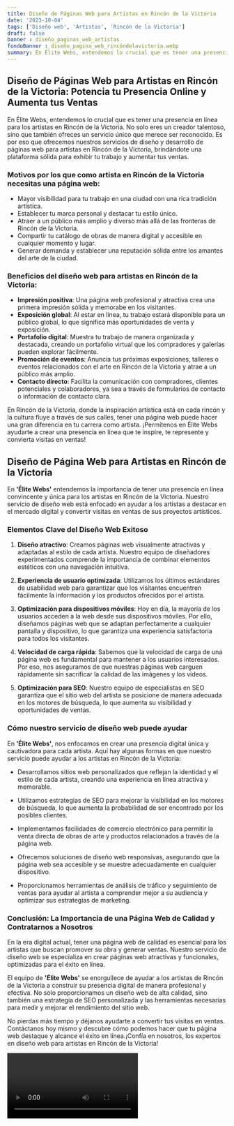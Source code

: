 ```yaml
---
title: Diseño de Páginas Web para Artistas en Rincón de la Victoria
date: '2023-10-04'
tags: ['Diseño web', 'Artistas', 'Rincón de la Victoria']
draft: false
banner : diseño_paginas_web_artistas
fondoBanner : diseño_pagina_web_rincóndelavictoria.webp
summary: En Élite Webs, entendemos lo crucial que es tener una presencia en línea para los artistas en Rincón de la Victoria. No solo eres un creador talentoso, sino que también ofreces un servicio único que merece ser reconocido. Es por eso que ofrecemos nuestros servicios de diseño y desarrollo de páginas web para artistas en Rincón de la Victoria, brindándote una plataforma sólida para exhibir tu trabajo y aumentar tus ventas.
---
```


## Diseño de Páginas Web para Artistas en Rincón de la Victoria: Potencia tu Presencia Online y Aumenta tus Ventas

En Élite Webs, entendemos lo crucial que es tener una presencia en línea para los artistas en Rincón de la Victoria. No solo eres un creador talentoso, sino que también ofreces un servicio único que merece ser reconocido. Es por eso que ofrecemos nuestros servicios de diseño y desarrollo de páginas web para artistas en Rincón de la Victoria, brindándote una plataforma sólida para exhibir tu trabajo y aumentar tus ventas.

### Motivos por los que como artista en Rincón de la Victoria necesitas una página web:

- Mayor visibilidad para tu trabajo en una ciudad con una rica tradición artística.
- Establecer tu marca personal y destacar tu estilo único.
- Atraer a un público más amplio y diverso más allá de las fronteras de Rincón de la Victoria.
- Compartir tu catálogo de obras de manera digital y accesible en cualquier momento y lugar.
- Generar demanda y establecer una reputación sólida entre los amantes del arte de la ciudad.

### Beneficios del diseño web para artistas en Rincón de la Victoria:

- **Impresión positiva**: Una página web profesional y atractiva crea una primera impresión sólida y memorabe en los visitantes.
- **Exposición global**: Al estar en línea, tu trabajo estará disponible para un público global, lo que significa más oportunidades de venta y exposición.
- **Portafolio digital**: Muestra tu trabajo de manera organizada y destacada, creando un portafolio virtual que los compradores y galerías pueden explorar fácilmente.
- **Promoción de eventos**: Anuncia tus próximas exposiciones, talleres o eventos relacionados con el arte en Rincón de la Victoria y atrae a un público más amplio.
- **Contacto directo**: Facilita la comunicación con compradores, clientes potenciales y colaboradores, ya sea a través de formularios de contacto o información de contacto clara.

En Rincón de la Victoria, donde la inspiración artística está en cada rincón y la cultura fluye a través de sus calles, tener una página web puede hacer una gran diferencia en tu carrera como artista. ¡Permítenos en Élite Webs ayudarte a crear una presencia en línea que te inspire, te represente y convierta visitas en ventas!

<GifSeo />

<Cta />

## Diseño de Página Web para Artistas en Rincón de la Victoria

En **'Élite Webs'** entendemos la importancia de tener una presencia en línea convincente y única para los artistas en Rincón de la Victoria. Nuestro servicio de diseño web está enfocado en ayudar a los artistas a destacar en el mercado digital y convertir visitas en ventas de sus proyectos artísticos. 

### Elementos Clave del Diseño Web Exitoso

1. **Diseño atractivo**: Creamos páginas web visualmente atractivas y adaptadas al estilo de cada artista. Nuestro equipo de diseñadores experimentados comprende la importancia de combinar elementos estéticos con una navegación intuitiva.

2. **Experiencia de usuario optimizada**: Utilizamos los últimos estándares de usabilidad web para garantizar que los visitantes encuentren fácilmente la información y los productos ofrecidos por el artista.

3. **Optimización para dispositivos móviles**: Hoy en día, la mayoría de los usuarios acceden a la web desde sus dispositivos móviles. Por ello, diseñamos páginas web que se adaptan perfectamente a cualquier pantalla y dispositivo, lo que garantiza una experiencia satisfactoria para todos los visitantes.

4. **Velocidad de carga rápida**: Sabemos que la velocidad de carga de una página web es fundamental para mantener a los usuarios interesados. Por eso, nos aseguramos de que nuestras páginas web carguen rápidamente sin sacrificar la calidad de las imágenes y los videos.

5. **Optimización para SEO**: Nuestro equipo de especialistas en SEO garantiza que el sitio web del artista se posicione de manera adecuada en los motores de búsqueda, lo que aumenta su visibilidad y oportunidades de ventas.

### Cómo nuestro servicio de diseño web puede ayudar

En **'Élite Webs'**, nos enfocamos en crear una presencia digital única y cautivadora para cada artista. Aquí hay algunas formas en que nuestro servicio puede ayudar a los artistas en Rincón de la Victoria:

- Desarrollamos sitios web personalizados que reflejan la identidad y el estilo de cada artista, creando una experiencia en línea atractiva y memorable.

- Utilizamos estrategias de SEO para mejorar la visibilidad en los motores de búsqueda, lo que aumenta la probabilidad de ser encontrado por los posibles clientes.

- Implementamos facilidades de comercio electrónico para permitir la venta directa de obras de arte y productos relacionados a través de la página web.

- Ofrecemos soluciones de diseño web responsivas, asegurando que la página web sea accesible y se muestre adecuadamente en cualquier dispositivo.

- Proporcionamos herramientas de análisis de tráfico y seguimiento de ventas para ayudar al artista a comprender mejor a su audiencia y optimizar sus estrategias de marketing.

### Conclusión: La Importancia de una Página Web de Calidad y Contratarnos a Nosotros

En la era digital actual, tener una página web de calidad es esencial para los artistas que buscan promover su obra y generar ventas. Nuestro servicio de diseño web se especializa en crear páginas web atractivas y funcionales, optimizadas para el éxito en línea. 

El equipo de **'Élite Webs'** se enorgullece de ayudar a los artistas de Rincón de la Victoria a construir su presencia digital de manera profesional y efectiva. No solo proporcionamos un diseño web de alta calidad, sino también una estrategia de SEO personalizada y las herramientas necesarias para medir y mejorar el rendimiento del sitio web.

No pierdas más tiempo y déjanos ayudarte a convertir tus visitas en ventas. Contáctanos hoy mismo y descubre cómo podemos hacer que tu página web destaque y alcance el éxito en línea.¡Confía en nosotros, los expertos en diseño web para artistas en Rincón de la Victoria!

<Video />

<CtaBot job='Artistas' city='Rincón de la Victoria'/>

<Gmaps query='Rincón de la Victoria+españa+maps' />